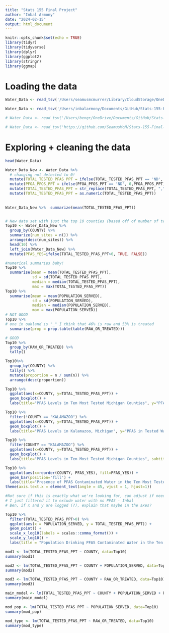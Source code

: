 ```yaml
---
title: "Stats 155 Final Project"
author: "Inbal Armony"
date: "2024-02-15"
output: html_document
---
```


```r
knitr::opts_chunk$set(echo = TRUE)
library(tidyr)
library(tidyverse)
library(dplyr)
library(ggplot2)
library(stringr)
library(ggmap)
```

# Loading the data
```r
Water_Data <- read_tsv('/Users/seamusmcmurrer/Library/CloudStorage/OneDrive-Personal/Documents/College/Year 3/Spring/Stats/Stats-155-Final-Project/37217-0001-Data.tsv')

Water_Data <- read_tsv('/Users/inbalarmony/Documents/GitHub/Stats-155-Final-Project/37217-0001-Data.tsv')

# Water_Data <- read_tsv('/Users/bengr/OneDrive/Documents/GitHub/Stats-155-Final-Project')

# Water_Data <- read_tsv('https://github.com/SeamusMcM/Stats-155-Final-Project/blob/e24710482babfe81c78ae92cb6dea75a6bde35dc/37217-0001-Data.tsv')
```

# Exploring  + cleaning the data
```r
head(Water_Data)

Water_Data_New <- Water_Data %>% 
  # changing not detected to 0!
  mutate(TOTAL_TESTED_PFAS_PPT = ifelse(TOTAL_TESTED_PFAS_PPT == 'ND', 0,TOTAL_TESTED_PFAS_PPT)) %>% 
  mutate(PFOA_PFOS_PPT = ifelse(PFOA_PFOS_PPT == 'ND', 0,PFOA_PFOS_PPT)) %>% 
  mutate(TOTAL_TESTED_PFAS_PPT = str_replace(TOTAL_TESTED_PFAS_PPT, ",","")) %>%
  mutate(TOTAL_TESTED_PFAS_PPT = as.numeric(TOTAL_TESTED_PFAS_PPT)) 
  
  
Water_Data_New %>%  summarize(mean(TOTAL_TESTED_PFAS_PPT))


# New data set with just the top 10 counties (based off of number of test sites) 
Top10 <- Water_Data_New %>% 
  group_by(COUNTY) %>% 
  summarize(num_sites = n()) %>% 
  arrange(desc(num_sites)) %>% 
  head(10) %>% 
  left_join(Water_Data_New) %>% 
  mutate(PFAS_YES=ifelse(TOTAL_TESTED_PFAS_PPT>0, TRUE, FALSE))
```


```r
#numerical summaries baby!
Top10 %>%
  summarise(mean = mean(TOTAL_TESTED_PFAS_PPT),
            sd = sd(TOTAL_TESTED_PFAS_PPT),
            median = median(TOTAL_TESTED_PFAS_PPT),
            max = max(TOTAL_TESTED_PFAS_PPT))
Top10 %>%
  summarise(mean = mean(POPULATION_SERVED),
            sd = sd(POPULATION_SERVED),
            median = median(POPULATION_SERVED),
            max = max(POPULATION_SERVED))
# NOT GOOD
Top10 %>%
# one in oakland is "_" I think that 46% is raw and 53% is treated
  summarise(prop = prop.table(table(RAW_OR_TREATED)))

# GOOD
Top10 %>%
  group_by(RAW_OR_TREATED) %>%
  tally()

Top10%>%
  group_by(COUNTY) %>%
  tally() %>%
  mutate(proportion = n / sum(n)) %>%
  arrange(desc(proportion))


```


```r


Top10 %>% 
  ggplot(aes(x=COUNTY, y=TOTAL_TESTED_PFAS_PPT)) +
  geom_boxplot() +
  labs(title="PFAS Levels in Ten Most Tested Michigan Counties", y="PFAS in Tested Water (ppt)", x="County")

Top10 %>% 
  filter(!COUNTY == "KALAMAZOO") %>% 
  ggplot(aes(x=COUNTY, y=TOTAL_TESTED_PFAS_PPT)) +
  geom_boxplot() +
  labs(title="PFAS Levels in Kalamazoo, Michigan", y="PFAS in Tested Water (ppt)", x="County")

Top10 %>% 
  filter(COUNTY == "KALAMAZOO") %>% 
  ggplot(aes(x=COUNTY, y=TOTAL_TESTED_PFAS_PPT)) +
  geom_boxplot() +
  labs(title="PFAS Levels in Ten Most Tested Michigan Counties", subtitle="Exluding the County with the most PFAS, Kalamazoo", y="PFAS in Tested Water (ppt)", x="County")

Top10 %>% 
  ggplot(aes(x=reorder(COUNTY, PFAS_YES), fill=PFAS_YES)) +
  geom_bar(position='fill') +
  labs(title="Presence of PFAS Contaminated Water in the Ten Most Tested Michigan Counties", fill="Presence of PFAS in Tested Water", x="County") + 
theme(axis.text.x = element_text(angle = 45, vjust = 1, hjust=1))  

#Not sure if this is exactly what we're looking for, can adjust if needed.
# I just filtered it to exlude water with no PFAS - Inbal
# Ben, if x and y are logged (?), explain that maybe in the axes?

Top10 %>%
  filter(TOTAL_TESTED_PFAS_PPT>0) %>% 
  ggplot(aes(x = POPULATION_SERVED, y = TOTAL_TESTED_PFAS_PPT)) +
  geom_point() +
  scale_x_log10(labels = scales::comma_format()) +
  scale_y_log10() +
  labs(title = "Population Drinking PFAS Contaminated Water in the Ten Most Tested Michigan Counties", x = "Population Served", y = "PFAS Levels")


```


```r
mod1 <- lm(TOTAL_TESTED_PFAS_PPT ~ COUNTY, data=Top10)
summary(mod1)

mod2 <- lm(TOTAL_TESTED_PFAS_PPT ~ COUNTY + POPULATION_SERVED, data=Top10)
summary(mod2)

mod3 <- lm(TOTAL_TESTED_PFAS_PPT ~ COUNTY + RAW_OR_TREATED, data=Top10)
summary(mod3)

main_model <- lm(TOTAL_TESTED_PFAS_PPT ~ COUNTY + POPULATION_SERVED + RAW_OR_TREATED, data=Top10)
summary(main_model)

mod_pop <- lm(TOTAL_TESTED_PFAS_PPT ~ POPULATION_SERVED, data=Top10)
summary(mod_pop)

mod_type <- lm(TOTAL_TESTED_PFAS_PPT ~ RAW_OR_TREATED, data=Top10)
summary(mod_type)
```







